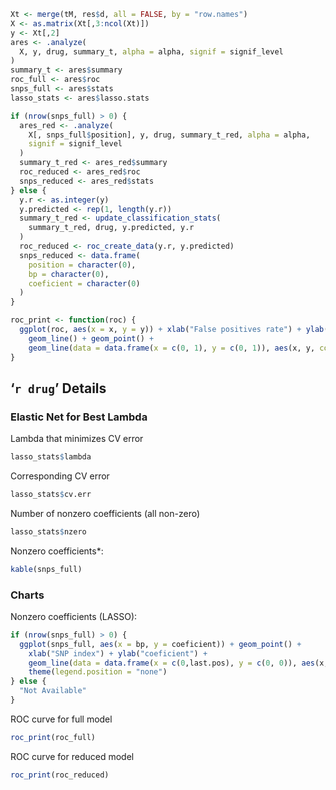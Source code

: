 ```r
Xt <- merge(tM, res$d, all = FALSE, by = "row.names")
X <- as.matrix(Xt[,3:ncol(Xt)])
y <- Xt[,2]
ares <- .analyze(
  X, y, drug, summary_t, alpha = alpha, signif = signif_level
)
summary_t <- ares$summary
roc_full <- ares$roc
snps_full <- ares$stats
lasso_stats <- ares$lasso.stats

if (nrow(snps_full) > 0) {
  ares_red <- .analyze(
    X[, snps_full$position], y, drug, summary_t_red, alpha = alpha,
    signif = signif_level
  )
  summary_t_red <- ares_red$summary
  roc_reduced <- ares_red$roc
  snps_reduced <- ares_red$stats
} else {
  y.r <- as.integer(y)
  y.predicted <- rep(1, length(y.r))
  summary_t_red <- update_classification_stats(
    summary_t_red, drug, y.predicted, y.r
  )
  roc_reduced <- roc_create_data(y.r, y.predicted)
  snps_reduced <- data.frame(
    position = character(0),
    bp = character(0), 
    coeficient = character(0)
  )
}

roc_print <- function(roc) {
  ggplot(roc, aes(x = x, y = y)) + xlab("False positives rate") + ylab("True positives rate") +
    geom_line() + geom_point() +
    geom_line(data = data.frame(x = c(0, 1), y = c(0, 1)), aes(x, y, colour = "red")) + theme(legend.position = "none")
}
```

## '`r drug`' Details

### Elastic Net for Best Lambda

Lambda that minimizes CV error

```r
lasso_stats$lambda
```

Corresponding CV error

```r
lasso_stats$cv.err
```

Number of nonzero coefficients (all non-zero)

```r
lasso_stats$nzero
```

Nonzero coefficients*:

```r
kable(snps_full)
```

### Charts

Nonzero coefficients (LASSO):

```r
if (nrow(snps_full) > 0) {
  ggplot(snps_full, aes(x = bp, y = coeficient)) + geom_point() + 
    xlab("SNP index") + ylab("coeficient") +
    geom_line(data = data.frame(x = c(0,last.pos), y = c(0, 0)), aes(x, y, colour = "red")) + 
    theme(legend.position = "none")
} else {
  "Not Available"
}
```

ROC curve for full model 

```r
roc_print(roc_full)
```

ROC curve for reduced model 

```r
roc_print(roc_reduced)
```
